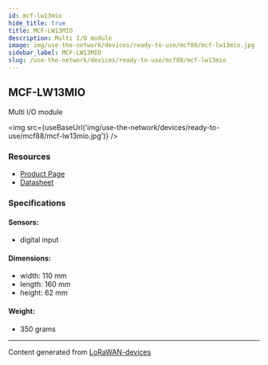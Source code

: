 ```yaml
---
id: mcf-lw13mio
hide_title: true
title: MCF-LW13MIO
description: Multi I/O module
image: img/use-the-network/devices/ready-to-use/mcf88/mcf-lw13mio.jpg
sidebar_label: MCF-LW13MIO
slug: /use-the-network/devices/ready-to-use/mcf88/mcf-lw13mio
---
```



## MCF-LW13MIO

Multi I/O module

<img src={useBaseUrl('img/use-the-network/devices/ready-to-use/mcf88/mcf-lw13mio.jpg')} />

### Resources

- [Product Page](https://www.mcf88.it/prodotto/mcf-lw13mio/)
- [Datasheet](https://www.mcf88.it/wp-content/uploads/2020/07/MCF-LW13MIO.pdf)

### Specifications

#### Sensors:

- digital input

#### Dimensions:

- width: 110 mm
- length: 160 mm
- height: 62 mm

#### Weight:

- 350 grams

---

Content generated from [LoRaWAN-devices](https://github.com/TheThingsNetwork/lorawan-devices)
